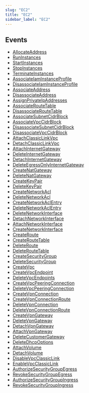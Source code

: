 ```yaml
---
slug: "EC2"
title: "EC2"
sidebar_label: "EC2"
---
```


## Events

- [AllocateAddress](/aws/threats/ec2/rules/allocateaddress)
- [RunInstances](/aws/threats/ec2/rules/runinstances)
- [StartInstances](/aws/threats/ec2/rules/startinstances)
- [StopInstances](/aws/threats/ec2/rules/stopinstances)
- [TerminateInstances](/aws/threats/ec2/rules/terminateinstances)
- [AssociateIamInstanceProfile](/aws/threats/ec2/rules/associateiaminstanceprofile)
- [DisassociateIamInstanceProfile](/aws/threats/ec2/rules/disassociateiaminstanceprofile)
- [AssociateAddress](/aws/threats/ec2/rules/associateaddress)
- [DisassociateAddress](/aws/threats/ec2/rules/disassociateaddress)
- [AssignPrivateIpAddresses](/aws/threats/ec2/rules/assignprivateipaddresses)
- [AssociateRouteTable](/aws/threats/ec2/rules/associateroutetable)
- [DisassociateRouteTable](/aws/threats/ec2/rules/associateroutetable)
- [AssociateSubnetCidrBlock](/aws/threats/ec2/rules/allocateaddress)
- [AssociateVpcCidrBlock](/aws/threats/ec2/rules/associatesubnetcidrblock)
- [DisassociateSubnetCidrBlock](/aws/threats/ec2/rules/disassociatesubnetcidrblock)
- [DisassociateVpcCidrBlock](/aws/threats/ec2/rules/disassociatevpccidrblock)
- [AttachClassicLinkVpc](/aws/threats/ec2/rules/attachclassiclinkvpc)
- [DetachClassicLinkVpc](/aws/threats/ec2/rules/detachclassiclinkvpc)
- [AttachInternetGateway](/aws/threats/ec2/rules/attachinternetgateway)
- [DeleteInternetGateway](/aws/threats/ec2/rules/deleteinternetgateway)
- [DetachInternetGateway](/aws/threats/ec2/rules/detachinternetgateway)
- [DeleteEgressOnlyInternetGateway](/aws/threats/ec2/rules/deleteegressonlyinternetgateway)
- [CreateNatGateway](/aws/threats/ec2/rules/createnatgateway)
- [DeleteNatGateway](/aws/threats/ec2/rules/deletenatgateway)
- [CreateKeyPair](/aws/threats/ec2/rules/createkeypair)
- [DeleteKeyPair](/aws/threats/ec2/rules/deletekeypair)
- [CreateNetworkAcl](/aws/threats/ec2/rules/createnetworkacl)
- [DeleteNetworkAcl](/aws/threats/ec2/rules/deletenetworkacl)
- [CreateNetworkAclEntry](/aws/threats/ec2/rules/createnetworkaclentry)
- [DeleteNetworkAclEntry](/aws/threats/ec2/rules/deletenetworkaclentry)
- [DeleteNetworkInterface](/aws/threats/ec2/rules/deletenetworkinterface)
- [DetachNetworkInterface](/aws/threats/ec2/rules/detachnetworkinterface)
- [AttachNetworkInterface](/aws/threats/ec2/rules/attachnetworkinterface)
- [CreateNetworkInterface](/aws/threats/ec2/rules/createnetworkinterface)
- [CreateRoute](/aws/threats/ec2/rules/createroute)
- [CreateRouteTable](/aws/threats/ec2/rules/createroutetable)
- [DeleteRoute](/aws/threats/ec2/rules/deleteroute)
- [DeleteRouteTable](/aws/threats/ec2/rules/deleteroutetable)
- [CreateSecurityGroup](/aws/threats/ec2/rules/createsecuritygroup)
- [DeleteSecurityGroup](/aws/threats/ec2/rules/deletesecuritygroup)
- [CreateVpc](/aws/threats/ec2/rules/createvpc)
- [CreateVpcEndpoint](/aws/threats/ec2/rules/createvpcendpoint)
- [DeleteVpcEndpoints](/aws/threats/ec2/rules/deletevpcendpoints)
- [CreateVpcPeeringConnection](/aws/threats/ec2/rules/createvpcpeeringconnection)
- [DeleteVpcPeeringConnection](/aws/threats/ec2/rules/deletevpcpeeringconnection)
- [CreateVpnConnection](/aws/threats/ec2/rules/createvpnconnection)
- [CreateVpnConnectionRoute](/aws/threats/ec2/rules/createvpnconnectionroute)
- [DeleteVpnConnection](/aws/threats/ec2/rules/deletevpnconnection)
- [DeleteVpnConnectionRoute](/aws/threats/ec2/rules/deletevpnconnectionroute)
- [CreateVpnGateway](/aws/threats/ec2/rules/createvpngateway)
- [DeleteVpnGateway](/aws/threats/ec2/rules/deletevpngateway)
- [DetachVpnGateway](/aws/threats/ec2/rules/detachvpngateway)
- [AttachVpnGateway](/aws/threats/ec2/rules/attachvpngateway)
- [DeleteCustomerGateway](/aws/threats/ec2/rules/deletecustomergateway)
- [DeleteDhcpOptions](/aws/threats/ec2/rules/deletedhcpoptions)
- [AttachVolume](/aws/threats/ec2/rules/attachvolume)
- [DetachVolume](/aws/threats/ec2/rules/detachvolume)
- [DisableVpcClassicLink](/aws/threats/ec2/rules/disablevpcclassiclink)
- [EnableVpcClassicLink](/aws/threats/ec2/rules/enablevpcclassiclink)
- [AuthorizeSecurityGroupEgress](/aws/threats/ec2/rules/authorizesecuritygroupegress)
- [RevokeSecurityGroupEgress](/aws/threats/ec2/rules/revokesecuritygroupegress)
- [AuthorizeSecurityGroupIngress](/aws/threats/ec2/rules/authorizesecuritygroupingress)
- [RevokeSecurityGroupIngress](/aws/threats/ec2/rules/revokesecuritygroupingress)


